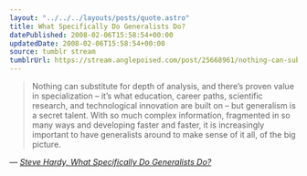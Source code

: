 ```yaml
---
layout: "../../../layouts/posts/quote.astro"
title: What Specifically Do Generalists Do?
datePublished: 2008-02-06T15:58:54+00:00
updatedDate: 2008-02-06T15:58:54+00:00
source: tumblr stream
tumblrUrl: https://stream.anglepoised.com/post/25668961/nothing-can-substitute-for-depth-of-analysis-and
---
```


> Nothing can substitute for depth of analysis, and there&rsquo;s proven value in specialization – it&rsquo;s what education, career paths, scientific research, and technological innovation are built on – but generalism is a secret talent. With so much complex information, fragmented in so many ways and developing faster and faster, it is increasingly important to have generalists around to make sense of it all, of the big picture.

— <cite>[ Steve Hardy, _What Specifically Do Generalists Do?_](http://creativegeneralist.com/2008/02/what-specifically-do-generalists-do/)</cite>

